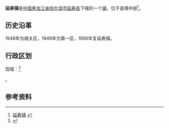 {{中国乡级行政区|23/01/29/100/000
| 行政区全称 = 延寿镇
| 上级行政区 = [[黑龙江省|黑龙江省]][[哈尔滨市|哈尔滨市]][[延寿县|延寿县]]
| 行政区类别 = [[镇|镇]]
| LowerDivisions = 5个村委会
| 行政区划代码 = 230129100
| 总面积 = 28平方公里
| 户籍人口 = 5.2万
| 常住人口 = 
| 行政区划 = 
| 官方网站 =
| 邮政编码 =150000
| 毗邻行政区 =
}}

'''延寿镇'''是[[中国|中国]][[黑龙江省|黑龙江省]][[哈尔滨市|哈尔滨市]][[延寿县|延寿县]]下辖的一个[[镇|镇]]，位于县境中部<ref>[http://www.chinaquhua.cn/heilongjiang/ 延寿镇] {{webarchive|url=https://web.archive.org/web/20110822123644/http://www.chinaquhua.cn/heilongjiang/ |date=2011-08-22 }}</ref>。

==历史沿革==
1948年为城关区，1949年为第一区，1956年复延寿镇。

==行政区划==
现辖：<ref>{{PRC admin/ref sgc|23/01/29/100/000}}</ref>

{{PRC admin/children|23/01/29/100/000}}。

==参考资料==
{{reflist}}

{{PRC admin/navcat|23/01/29/100/000}}